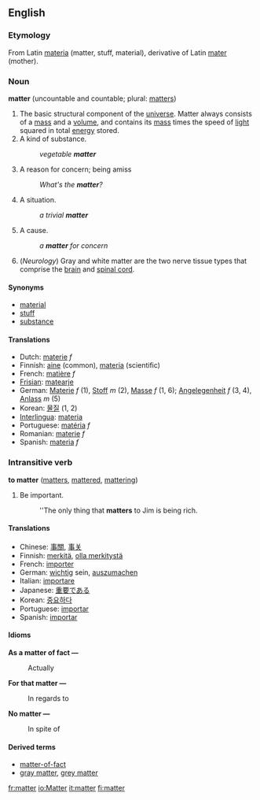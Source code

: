 ==English==
===Etymology===
From Latin [[materia]] (matter, stuff, material), derivative of Latin [[mater]] (mother).

===Noun===
'''matter''' (uncountable and countable; plural: [[matters]])

#The basic structural component of the [[universe]].  Matter always consists of a [[mass]] and a [[volume]], and contains its [[mass]] times the speed of [[light]] squared in total [[energy]] stored.
#A kind of substance.
#:''vegetable '''matter'''''
#A reason for concern; being amiss
#:''What's the '''matter'''?''
#A situation.
#:''a trivial '''matter'''''
#A cause.
#:''a '''matter''' for concern''
#(''Neurology'') Gray and white matter are the two nerve tissue types that comprise the [[brain]] and [[spinal cord]].

====Synonyms====
*[[material]]
*[[stuff]]
*[[substance]]

==== Translations ====
*Dutch: [[materie]] ''f''
*Finnish: [[aine]] (common), [[materia]] (scientific)
*French: [[matière]] ''f''
*[[Frisian]]: [[matearje]]
*German: [[Materie]] ''f'' (1), [[Stoff]] ''m'' (2), [[Masse]] ''f'' (1, 6); [[Angelegenheit]] ''f'' (3, 4), [[Anlass]] ''m'' (5)
*Korean: [[물질]] (1, 2)
*[[Interlingua]]: [[materia]]
*Portuguese: [[matéria]] ''f''
*Romanian: [[materie]] ''f''
*Spanish: [[materia]] ''f''

===Intransitive verb===
'''to matter''' ([[matters]], [[mattered]], [[mattering]])

#Be important.
#:''The only thing that '''matters''' to Jim is being rich.

====Translations====
*Chinese: [[事關]], [[事关]]
*Finnish: [[merkitä]], [[olla merkitystä]]
*French: [[importer]]
*German: [[wichtig]] sein, [[auszumachen]]
*Italian: [[importare]]
*Japanese: [[重要]]である
*Korean: [[중요]]하다
*Portuguese: [[importar]]
*Spanish: [[importar]]

<!-- these sections seem to relate to the noun section, not this verb section -->

====Idioms====
'''As a matter of fact &mdash;'''
:Actually
'''For that matter &mdash;'''
:In regards to
'''No matter &mdash;'''
:In spite of

====Derived terms====
*[[matter-of-fact]]
*[[gray matter]], [[grey matter]]

[[fr:matter]]
[[io:Matter]]
[[it:matter]]
[[fi:matter]]
